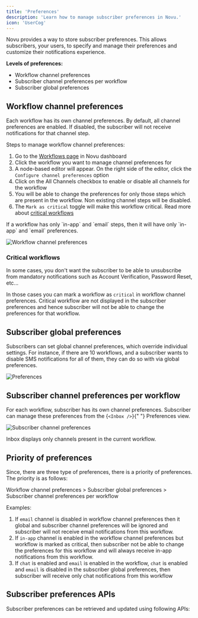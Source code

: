```yaml
---
title: 'Preferences'
description: 'Learn how to manage subscriber preferences in Novu.'
icon: 'UserCog'
---
```


Novu provides a way to store subscriber preferences. This allows subscribers, your users, to specify and manage their preferences and customize their notifications experience.

**Levels of preferences:**

- Workflow channel preferences
- Subscriber channel preferences per workflow
- Subscriber global preferences

## Workflow channel preferences

Each workflow has its own channel preferences. By default, all channel preferences are enabled. If disabled, the subscriber will not receive notifications for that channel step.

Steps to manage workflow channel preferences:

1. Go to the [Workflows page](https://dashboard.novu.co/workflows) in Novu dashboard
2. Click the workflow you want to manage channel preferences for
3. A node-based editor will appear. On the right side of the editor, click the `Configure channel preferences` option
4. Click on the All Channels checkbox to enable or disable all channels for the workflow
5. You will be able to change the preferences for only those steps which are present in the workflow. Non existing channel steps will be disabled.
6. The `Mark as critical` toggle will make this workflow critical. Read more about [critical workflows](#critical-workflows)

<Callout type="info">
  If a workflow has only `in-app` and `email` steps, then it will have only `in-app` and `email` preferences.
</Callout>

![Workflow channel preferences](/images/concepts/preferences/workflow-channel-preferences.png)

### Critical workflows

In some cases, you don't want the subscriber to be able to unsubscribe from mandatory notifications such as Account Verification, Password Reset, etc...

In those cases you can mark a workflow as `critical` in workflow channel preferences. Critical workflow are not displayed in the subscriber preferences and hence subscriber will not be able to change the preferences for that workflow.


## Subscriber global preferences

Subscribers can set global channel preferences, which override individual settings. For instance, if there are 10 workflows, and a subscriber wants to disable SMS notifications for all of them, they can do so with via global preferences.

![Preferences](/images/inbox/preferences@2x.png)

## Subscriber channel preferences per workflow

For each workflow, subscriber has its own channel preferences. Subscriber can manage these preferences from the <Method href="/platform/inbox/react/components/preferences">{`<Inbox />`}{" "}</Method> Preferences view.

![Subscriber channel preferences](/images/concepts/preferences/subscriber-workflow-preferences.png)

<Callout type="info">Inbox displays only channels present in the current workflow.</Callout>

## Priority of preferences

Since, there are three type of preferences, there is a priority of preferences. The priority is as follows:

Workflow channel preferences > Subscriber global preferences > Subscriber channel preferences per workflow

Examples:

1. If `email` channel is disabled in workflow channel preferences then it global and subscriber channel preferences will be ignored and subscriber will not receive email notifications from this workflow.
2. If `in-app` channel is enabled in the workflow channel preferences but workflow is marked as critical, then subscriber not be able to change the preferences for this workflow and will always receive in-app notifications from this workflow.
3. If `chat` is enabled and `email` is enabled in the workflow, `chat` is enabled and `email` is disabled in the subscriber global preferences, then subscriber will receive only chat notifications from this workflow

## Subscriber preferences APIs

Subscriber preferences can be retrieved and updated using following APIs:

<Cards>
  <Card
    title="Retrieve subscriber preferences"
    href="/api-reference/subscribers/retrieve-subscriber-preferences"
    description="Retrieve subscriber preferences for a subscriber"
  />
  <Card
    title="Update subscriber preferences"
    href="/api-reference/subscribers/update-subscriber-preferences"
    description="Update subscriber preferences for a subscriber"
  />
</Cards>
